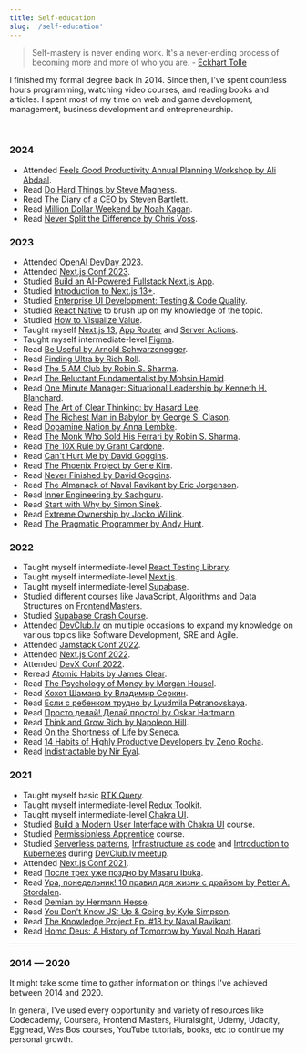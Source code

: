 ```yaml
---
title: Self-education
slug: '/self-education'
---
```


> Self-mastery is never ending work. It's a never-ending process of becoming more and more of who you are. - [Eckhart Tolle](https://www.goodreads.com/author/show/4493.Eckhart_Tolle)

I finished my formal degree back in 2014. Since then, I've spent countless hours programming, watching video courses, and reading books and articles. I spent most of my time on web and game development, management, business development and entrepreneurship.

<br />

### 2024

- Attended [Feels Good Productivity Annual Planning Workshop by Ali Abdaal](https://www.feelgoodproductivity.com/).
- Read [Do Hard Things by Steve Magness](https://www.goodreads.com/book/show/59088361-do-hard-things).
- Read [The Diary of a CEO by Steven Bartlett](https://www.goodreads.com/book/show/199017130-the-diary-of-a-ceo).
- Read [Million Dollar Weekend by Noah Kagan](https://www.goodreads.com/en/book/show/145624504).
- Read [Never Split the Difference by Chris Voss](https://www.goodreads.com/book/show/123857637-never-split-the-difference).

### 2023

- Attended [OpenAI DevDay 2023](https://devday.openai.com/).
- Attended [Next.js Conf 2023](https://nextjs.org/conf).
- Studied [Build an AI-Powered Fullstack Next.js App](https://frontendmasters.com/courses/fullstack-app-next-v3/).
- Studied [Introduction to Next.js 13+](https://frontendmasters.com/courses/next-js-v3/).
- Studied [Enterprise UI Development: Testing & Code Quality](https://frontendmasters.com/courses/enterprise-ui-dev/).
- Studied [React Native](https://frontendmasters.com/courses/react-native-v2/) to brush up on my knowledge of the topic.
- Studied [How to Visualize Value](https://visualizevalue.com/products/how-to-visualize-value).
- Taught myself [Next.js 13](https://nextjs.org/), [App Router](https://nextjs.org/docs/app) and [Server Actions](https://nextjs.org/docs/app/building-your-application/data-fetching/forms-and-mutations).
- Taught myself intermediate-level [Figma](https://figma.com/).
- Read [Be Useful by Arnold Schwarzenegger](https://www.goodreads.com/book/show/125063314-be-useful).
- Read [Finding Ultra by Rich Roll](https://www.goodreads.com/book/show/39665673-finding-ultra).
- Read [The 5 AM Club by Robin S. Sharma](https://www.goodreads.com/book/show/37502596-the-5-am-club).
- Read [The Reluctant Fundamentalist by Mohsin Hamid](https://www.goodreads.com/book/show/40961543-the-reluctant-fundamentalist).
- Read [One Minute Manager: Situational Leadership by Kenneth H. Blanchard](https://www.goodreads.com/book/show/43630.Leadership_and_the_One_Minute_Manager).
- Read [The Art of Clear Thinking: by Hasard Lee](https://www.goodreads.com/book/show/61885108-the-art-of-clear-thinking).
- Read [The Richest Man in Babylon by George S. Clason](https://www.goodreads.com/book/show/1052.The_Richest_Man_in_Babylon).
- Read [Dopamine Nation by Anna Lembke](https://www.goodreads.com/book/show/55723020-dopamine-nation).
- Read [The Monk Who Sold His Ferrari by Robin S. Sharma](https://www.goodreads.com/book/show/43877.The_Monk_Who_Sold_His_Ferrari).
- Read [The 10X Rule by Grant Cardone](https://www.goodreads.com/book/show/10339170-the-10x-rule).
- Read [Can't Hurt Me by David Goggins](https://www.goodreads.com/book/show/41721428-can-t-hurt-me).
- Read [The Phoenix Project by Gene Kim](https://www.goodreads.com/book/show/17255186-the-phoenix-project).
- Read [Never Finished by David Goggins](https://www.goodreads.com/book/show/63079845-never-finished).
- Read [The Almanack of Naval Ravikant by Eric Jorgenson](https://www.goodreads.com/book/show/55148500-the-almanack-of-naval-ravikant).
- Read [Inner Engineering by Sadhguru](https://www.goodreads.com/en/book/show/29513878).
- Read [Start with Why by Simon Sinek](https://www.goodreads.com/book/show/7108725-start-with-why).
- Read [Extreme Ownership by Jocko Willink](https://www.goodreads.com/book/show/23848190-extreme-ownership).
- Read [The Pragmatic Programmer by Andy Hunt](https://www.goodreads.com/book/show/4099.The_Pragmatic_Programmer).

### 2022

- Taught myself intermediate-level [React Testing Library](https://testing-library.com/).
- Taught myself intermediate-level [Next.js](https://nextjs.org/).
- Taught myself intermediate-level [Supabase](https://supabase.io/).
- Studied different courses like JavaScript, Algorithms and Data Structures on [FrontendMasters](https://frontendmasters.com/).
- Studied [Supabase Crash Course](https://www.youtube.com/watch?v=7uKQBl9uZ00).
- Attended [DevClub.lv](https://devclub.lv/) on multiple occasions to expand my knowledge on various topics like Software Development, SRE and Agile.
- Attended [Jamstack Conf 2022](https://jamstack.org/conf/).
- Attended [Next.js Conf 2022](https://nextjs.org/conf).
- Attended [DevX Conf 2022](https://devxconf.org/).
- Reread [Atomic Habits by James Clear](https://www.goodreads.com/book/show/40121378-atomic-habits).
- Read [The Psychology of Money by Morgan Housel](https://www.goodreads.com/book/show/41881472).
- Read [Хохот Шамана by Владимир Серкин](https://www.goodreads.com/book/show/8528146).
- Read [Если с ребенком трудно by Lyudmila Petranovskaya](https://www.goodreads.com/book/show/19359644).
- Read [Просто делай! Делай просто! by Oskar Hartmann](https://www.goodreads.com/book/show/50389217).
- Read [Think and Grow Rich by Napoleon Hill](https://www.goodreads.com/book/show/30186948-think-and-grow-rich).
- Read [On the Shortness of Life by Seneca](https://www.goodreads.com/book/show/97412.On_the_Shortness_of_Life).
- Read [14 Habits of Highly Productive Developers by Zeno Rocha](https://www.goodreads.com/en/book/show/54438214-14-habits-of-highly-productive-developers).
- Read [Indistractable by Nir Eyal](https://www.goodreads.com/book/show/44595007-indistractable).

### 2021

- Taught myself basic [RTK Query](https://redux-toolkit.js.org/rtk-query/overview).
- Taught myself intermediate-level [Redux Toolkit](https://redux-toolkit.js.org/).
- Taught myself intermediate-level [Chakra UI](https://chakra-ui.com/).
- Studied [Build a Modern User Interface with Chakra UI](https://egghead.io/courses/build-a-modern-user-interface-with-chakra-ui-fac68106) course.
- Studied [Permissionless Apprentice](https://shop.visualizevalue.com/products/the-permissionless-apprentice) course.
- Studied [Serverless patterns](https://www.slideshare.net/aestasit/serverless-patterns-243427752), [Infrastructure as code](https://github.com/groovy-sky/iac-presentation) and [Introduction to Kubernetes](https://github.com/joellord/kube-kitchen) during [DevClub.lv meetup](https://devclub.lv/announcement-of-iac-focused-93rd-online-devclub-lv/).
- Attended [Next.js Conf 2021](https://nextjs.org/conf).
- Read [После трех уже поздно by Masaru Ibuka](https://www.goodreads.com/en/book/show/35921085).
- Read [Ура, понедельник! 10 правил для жизни с драйвом by Petter A. Stordalen](https://www.goodreads.com/book/show/58945688-10).
- Read [Demian by Hermann Hesse](https://www.goodreads.com/book/show/24861.Demian).
- Read [You Don't Know JS: Up & Going by Kyle Simpson](https://www.goodreads.com/book/show/25136217-you-don-t-know-js).
- Read [The Knowledge Project Ep. #18 by Naval Ravikant](https://www.goodreads.com/book/show/51114316-the-knowledge-project-ep-18).
- Read [Homo Deus: A History of Tomorrow by Yuval Noah Harari](https://www.goodreads.com/book/show/31138556-homo-deus).

---

### 2014 — 2020

It might take some time to gather information on things I've achieved between 2014 and 2020.

In general, I've used every opportunity and variety of resources like Codecademy, Coursera, Frontend Masters, Pluralsight, Udemy, Udacity, Egghead, Wes Bos courses, YouTube tutorials, books, etc to continue my personal growth.
